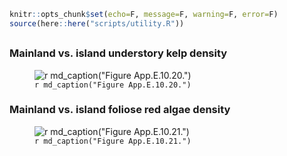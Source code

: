 ```r
knitr::opts_chunk$set(echo=F, message=F, warning=F, error=F)
source(here::here("scripts/utility.R"))
```

## {.tabset}

### Mainland vs. island **understory kelp** density

![`r md_caption("Figure App.E.10.20.")`](../img/cinms_cr/App.E.10.20.jpg)

### Mainland vs. island **foliose red algae** density

![`r md_caption("Figure App.E.10.21.")`](../img/cinms_cr/App.E.10.21.jpg)
